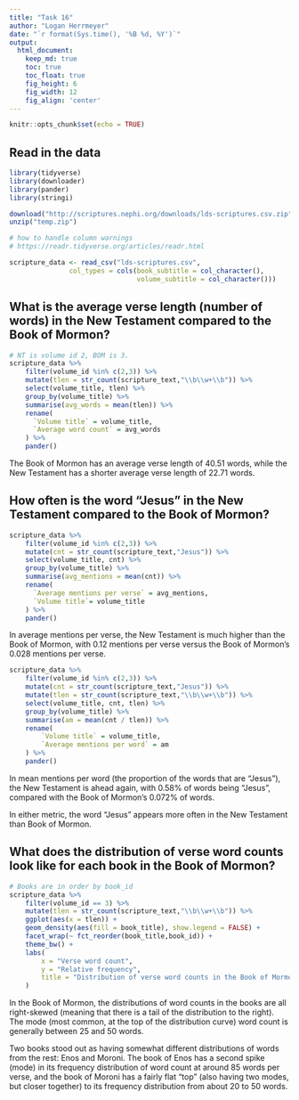 ```yaml
---
title: "Task 16"
author: "Logan Herrmeyer"
date: "`r format(Sys.time(), '%B %d, %Y')`"
output:
  html_document:  
    keep_md: true
    toc: true
    toc_float: true
    fig_height: 6
    fig_width: 12
    fig_align: 'center'
---
```


```r
knitr::opts_chunk$set(echo = TRUE)
```

## Read in the data

```r
library(tidyverse)
library(downloader)
library(pander)
library(stringi)

download("http://scriptures.nephi.org/downloads/lds-scriptures.csv.zip", "temp.zip")
unzip("temp.zip")

# how to handle column warnings
# https://readr.tidyverse.org/articles/readr.html

scripture_data <- read_csv("lds-scriptures.csv",
               col_types = cols(book_subtitle = col_character(),
                                volume_subtitle = col_character()))
```
## What is the average verse length (number of words) in the New Testament compared to the Book of Mormon?

```r
# NT is volume id 2, BOM is 3.
scripture_data %>%
    filter(volume_id %in% c(2,3)) %>%
    mutate(tlen = str_count(scripture_text,"\\b\\w+\\b")) %>%
    select(volume_title, tlen) %>%
    group_by(volume_title) %>%
    summarise(avg_words = mean(tlen)) %>%
    rename(
      `Volume title` = volume_title,
      `Average word count` = avg_words
    ) %>%
    pander()
```

The Book of Mormon has an average verse length of 40.51 words, while the New Testament has a shorter average verse length of 22.71 words.

## How often is the word "Jesus" in the New Testament compared to the Book of Mormon?

```r
scripture_data %>%
    filter(volume_id %in% c(2,3)) %>%
    mutate(cnt = str_count(scripture_text,"Jesus")) %>%
    select(volume_title, cnt) %>%
    group_by(volume_title) %>%
    summarise(avg_mentions = mean(cnt)) %>%
    rename(
      `Average mentions per verse` = avg_mentions,
      `Volume title`= volume_title
    ) %>%
    pander()
```

In average mentions per verse, the New Testament is much higher than the Book of Mormon, with 0.12 mentions per verse versus the Book of Mormon's 0.028 mentions per verse.

```r
scripture_data %>%
    filter(volume_id %in% c(2,3)) %>%
    mutate(cnt = str_count(scripture_text,"Jesus")) %>%
    mutate(tlen = str_count(scripture_text,"\\b\\w+\\b")) %>%
    select(volume_title, cnt, tlen) %>%
    group_by(volume_title) %>%
    summarise(am = mean(cnt / tlen)) %>%
    rename(
        `Volume title` = volume_title,
        `Average mentions per word` = am
    ) %>%
    pander()
```

In mean mentions per word (the proportion of the words that are "Jesus"), the New Testament is ahead again, with 0.58% of words being "Jesus", compared with the Book of Mormon's 0.072% of words.

In either metric, the word "Jesus" appears more often in the New Testament than Book of Mormon.

## What does the distribution of verse word counts look like for each book in the Book of Mormon?

```r
# Books are in order by book_id
scripture_data %>%
    filter(volume_id == 3) %>%
    mutate(tlen = str_count(scripture_text,"\\b\\w+\\b")) %>%
    ggplot(aes(x = tlen)) +
    geom_density(aes(fill = book_title), show.legend = FALSE) +
    facet_wrap(~ fct_reorder(book_title,book_id)) +
    theme_bw() +
    labs(
        x = "Verse word count",
        y = "Relative frequency",
        title = "Distribution of verse word counts in the Book of Mormon"
    )
```

In the Book of Mormon, the distributions of word counts in the books are all right-skewed (meaning that there is a tail of the distribution to the right). The mode (most common, at the top of the distribution curve) word count is generally between 25 and 50 words.

Two books stood out as having somewhat different distributions of words from the rest: Enos and Moroni. The book of Enos has a second spike (mode) in its frequency distribution of word count at around 85 words per verse, and the book of Moroni has a fairly flat "top" (also having two modes, but closer together) to its frequency distribution from about 20 to 50 words.